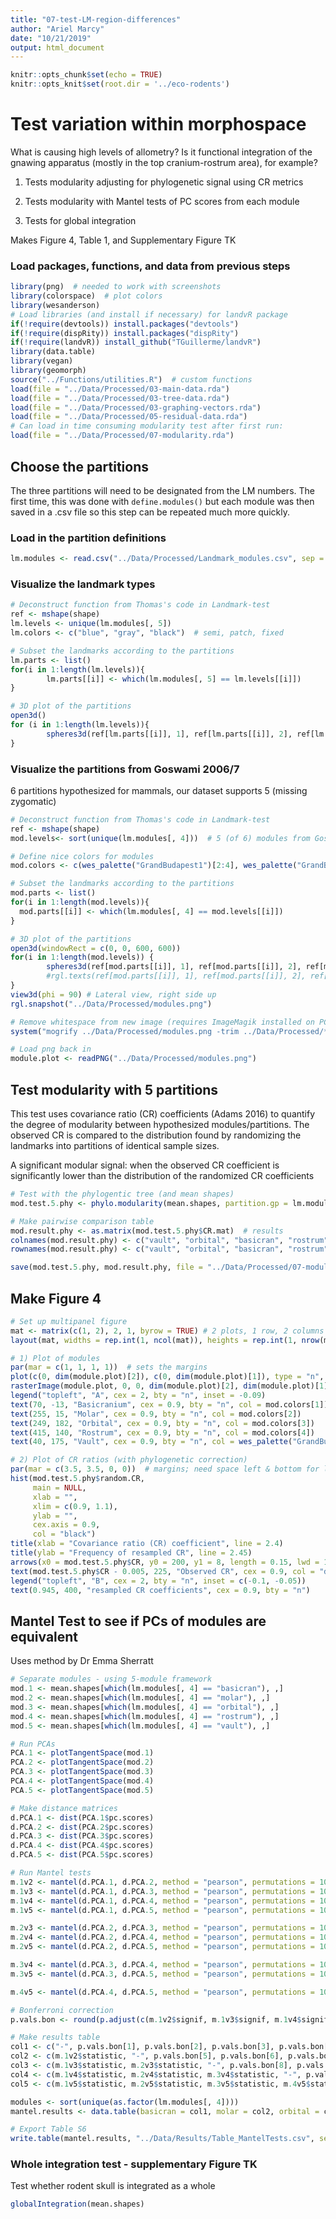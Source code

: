 ```yaml
---
title: "07-test-LM-region-differences"
author: "Ariel Marcy"
date: "10/21/2019"
output: html_document
---
```


```r
knitr::opts_chunk$set(echo = TRUE)
knitr::opts_knit$set(root.dir = '../eco-rodents')
```

# Test variation within morphospace
What is causing high levels of allometry? Is it functional integration of the gnawing apparatus (mostly in the top cranium-rostrum area), for example? 

1) Tests modularity adjusting for phylogenetic signal using CR metrics

2) Tests modularity with Mantel tests of PC scores from each module

3) Tests for global integration

Makes Figure 4, Table 1, and Supplementary Figure TK

### Load packages, functions, and data from previous steps
```r
library(png)  # needed to work with screenshots
library(colorspace)  # plot colors
library(wesanderson)
# Load libraries (and install if necessary) for landvR package
if(!require(devtools)) install.packages("devtools")
if(!require(dispRity)) install.packages("dispRity")
if(!require(landvR)) install_github("TGuillerme/landvR")
library(data.table)
library(vegan)
library(geomorph)
source("../Functions/utilities.R")  # custom functions
load(file = "../Data/Processed/03-main-data.rda")
load(file = "../Data/Processed/03-tree-data.rda")
load(file = "../Data/Processed/03-graphing-vectors.rda")
load(file = "../Data/Processed/05-residual-data.rda")
# Can load in time consuming modularity test after first run:
load(file = "../Data/Processed/07-modularity.rda")
```

## Choose the partitions
The three partitions will need to be designated from the LM numbers. The first time, this was done with `define.modules()` but each module was then saved in a .csv file so this step can be repeated much more quickly.

### Load in the partition definitions
```r
lm.modules <- read.csv("../Data/Processed/Landmark_modules.csv", sep = ",", header = TRUE)
```

### Visualize the landmark types
```r
# Deconstruct function from Thomas's code in Landmark-test
ref <- mshape(shape)  
lm.levels <- unique(lm.modules[, 5])
lm.colors <- c("blue", "gray", "black")  # semi, patch, fixed

# Subset the landmarks according to the partitions
lm.parts <- list()
for(i in 1:length(lm.levels)){
        lm.parts[[i]] <- which(lm.modules[, 5] == lm.levels[[i]])
}

# 3D plot of the partitions
open3d()
for (i in 1:length(lm.levels)){
        spheres3d(ref[lm.parts[[i]], 1], ref[lm.parts[[i]], 2], ref[lm.parts[[i]], 3], col = lm.colors[i], lit = TRUE, radius = 0.001, asp = FALSE)
}
```

### Visualize the partitions from Goswami 2006/7
6 partitions hypothesized for mammals, our dataset supports 5 (missing zygomatic)
```r
# Deconstruct function from Thomas's code in Landmark-test
ref <- mshape(shape)
mod.levels<- sort(unique(lm.modules[, 4]))  # 5 (of 6) modules from Goswami

# Define nice colors for modules
mod.colors <- c(wes_palette("GrandBudapest1")[2:4], wes_palette("GrandBudapest2")[1:2])

# Subset the landmarks according to the partitions
mod.parts <- list()
for(i in 1:length(mod.levels)){
  mod.parts[[i]] <- which(lm.modules[, 4] == mod.levels[[i]])
}

# 3D plot of the partitions
open3d(windowRect = c(0, 0, 600, 600))
for(i in 1:length(mod.levels)) {
        spheres3d(ref[mod.parts[[i]], 1], ref[mod.parts[[i]], 2], ref[mod.parts[[i]], 3], col = mod.colors[i], lit = TRUE, radius = 0.0015, asp = FALSE)
        #rgl.texts(ref[mod.parts[[i]], 1], ref[mod.parts[[i]], 2], ref[mod.parts[[i]], 3], mod.parts[[i]], offset = 100, color = c("black"))
}
view3d(phi = 90) # Lateral view, right side up
rgl.snapshot("../Data/Processed/modules.png")

# Remove whitespace from new image (requires ImageMagik installed on PC)
system("mogrify ../Data/Processed/modules.png -trim ../Data/Processed/*.png")

# Load png back in
module.plot <- readPNG("../Data/Processed/modules.png")
```

## Test modularity with 5 partitions
This test uses covariance ratio (CR) coefficients (Adams 2016) to quantify the degree of modularity between hypothesized modules/partitions. The observed CR is compared to the distribution found by randomizing the landmarks into partitions of identical sample sizes.

A significant modular signal: when the observed CR coefficient is significantly lower than the distribution of the randomized CR coefficients
```r
# Test with the phylogentic tree (and mean shapes)
mod.test.5.phy <- phylo.modularity(mean.shapes, partition.gp = lm.modules[, 4], aus.tree)

# Make pairwise comparison table
mod.result.phy <- as.matrix(mod.test.5.phy$CR.mat)  # results
colnames(mod.result.phy) <- c("vault", "orbital", "basicran", "rostrum", "molar")
rownames(mod.result.phy) <- c("vault", "orbital", "basicran", "rostrum", "molar")

save(mod.test.5.phy, mod.result.phy, file = "../Data/Processed/07-modularity.rda")
```

## Make Figure 4
```r
# Set up multipanel figure
mat <- matrix(c(1, 2), 2, 1, byrow = TRUE) # 2 plots, 1 row, 2 columns
layout(mat, widths = rep.int(1, ncol(mat)), heights = rep.int(1, nrow(mat)))  

# 1) Plot of modules
par(mar = c(1, 1, 1, 1))  # sets the margins
plot(c(0, dim(module.plot)[2]), c(0, dim(module.plot)[1]), type = "n", axes = F, xlab = "", ylab = "", asp = TRUE) 
rasterImage(module.plot, 0, 0, dim(module.plot)[2], dim(module.plot)[1])
legend("topleft", "A", cex = 2, bty = "n", inset = -0.09)
text(70, -13, "Basicranium", cex = 0.9, bty = "n", col = mod.colors[1])
text(255, 15, "Molar", cex = 0.9, bty = "n", col = mod.colors[2])
text(249, 182, "Orbital", cex = 0.9, bty = "n", col = mod.colors[3])
text(415, 140, "Rostrum", cex = 0.9, bty = "n", col = mod.colors[4])
text(40, 175, "Vault", cex = 0.9, bty = "n", col = wes_palette("GrandBudapest2")[4])  # similar but darker color
```

```r
# 2) Plot of CR ratios (with phylogenetic correction)
par(mar = c(3.5, 3.5, 0, 0))  # margins; need space left & bottom for labels
hist(mod.test.5.phy$random.CR,
     main = NULL,
     xlab = "",
     xlim = c(0.9, 1.1),
     ylab = "",
     cex.axis = 0.9,
     col = "black")
title(xlab = "Covariance ratio (CR) coefficient", line = 2.4)
title(ylab = "Frequency of resampled CR", line = 2.45)
arrows(x0 = mod.test.5.phy$CR, y0 = 200, y1 = 8, length = 0.15, lwd = 1.5, col = "darkred")
text(mod.test.5.phy$CR - 0.005, 225, "Observed CR", cex = 0.9, col = "darkred")
legend("topleft", "B", cex = 2, bty = "n", inset = c(-0.1, -0.05))
text(0.945, 400, "resampled CR coefficients", cex = 0.9, bty = "n")
```

## Mantel Test to see if PCs of modules are equivalent
Uses method by Dr Emma Sherratt
```r
# Separate modules - using 5-module framework 
mod.1 <- mean.shapes[which(lm.modules[, 4] == "basicran"), ,]
mod.2 <- mean.shapes[which(lm.modules[, 4] == "molar"), ,]
mod.3 <- mean.shapes[which(lm.modules[, 4] == "orbital"), ,]
mod.4 <- mean.shapes[which(lm.modules[, 4] == "rostrum"), ,]
mod.5 <- mean.shapes[which(lm.modules[, 4] == "vault"), ,]

# Run PCAs
PCA.1 <- plotTangentSpace(mod.1)
PCA.2 <- plotTangentSpace(mod.2)
PCA.3 <- plotTangentSpace(mod.3)
PCA.4 <- plotTangentSpace(mod.4)
PCA.5 <- plotTangentSpace(mod.5)

# Make distance matrices
d.PCA.1 <- dist(PCA.1$pc.scores)
d.PCA.2 <- dist(PCA.2$pc.scores)
d.PCA.3 <- dist(PCA.3$pc.scores)
d.PCA.4 <- dist(PCA.4$pc.scores)
d.PCA.5 <- dist(PCA.5$pc.scores)

# Run Mantel tests
m.1v2 <- mantel(d.PCA.1, d.PCA.2, method = "pearson", permutations = 1000) 
m.1v3 <- mantel(d.PCA.1, d.PCA.3, method = "pearson", permutations = 1000)
m.1v4 <- mantel(d.PCA.1, d.PCA.4, method = "pearson", permutations = 1000)
m.1v5 <- mantel(d.PCA.1, d.PCA.5, method = "pearson", permutations = 1000)

m.2v3 <- mantel(d.PCA.2, d.PCA.3, method = "pearson", permutations = 1000) 
m.2v4 <- mantel(d.PCA.2, d.PCA.4, method = "pearson", permutations = 1000)
m.2v5 <- mantel(d.PCA.2, d.PCA.5, method = "pearson", permutations = 1000)

m.3v4 <- mantel(d.PCA.3, d.PCA.4, method = "pearson", permutations = 1000)
m.3v5 <- mantel(d.PCA.3, d.PCA.5, method = "pearson", permutations = 1000)

m.4v5 <- mantel(d.PCA.4, d.PCA.5, method = "pearson", permutations = 1000)

# Bonferroni correction
p.vals.bon <- round(p.adjust(c(m.1v2$signif, m.1v3$signif, m.1v4$signif, m.1v5$signif, m.2v3$signif, m.2v4$signif, m.2v5$signif, m.3v4$signif, m.3v5$signif, m.4v5$signif), method = "bonferroni"), 3)

# Make results table
col1 <- c("-", p.vals.bon[1], p.vals.bon[2], p.vals.bon[3], p.vals.bon[4])
col2 <- c(m.1v2$statistic, "-", p.vals.bon[5], p.vals.bon[6], p.vals.bon[7])
col3 <- c(m.1v3$statistic, m.2v3$statistic, "-", p.vals.bon[8], p.vals.bon[9])
col4 <- c(m.1v4$statistic, m.2v4$statistic, m.3v4$statistic, "-", p.vals.bon[10])
col5 <- c(m.1v5$statistic, m.2v5$statistic, m.3v5$statistic, m.4v5$statistic, "-")

modules <- sort(unique(as.factor(lm.modules[, 4])))
mantel.results <- data.table(basicran = col1, molar = col2, orbital = col3, rostrum = col4, vault = col5, row.names = modules)

# Export Table S6
write.table(mantel.results, "../Data/Results/Table_MantelTests.csv", sep = ",", col.names = NA)
```

### Whole integration test - supplementary Figure TK
Test whether rodent skull is integrated as a whole
```r
globalIntegration(mean.shapes)
```